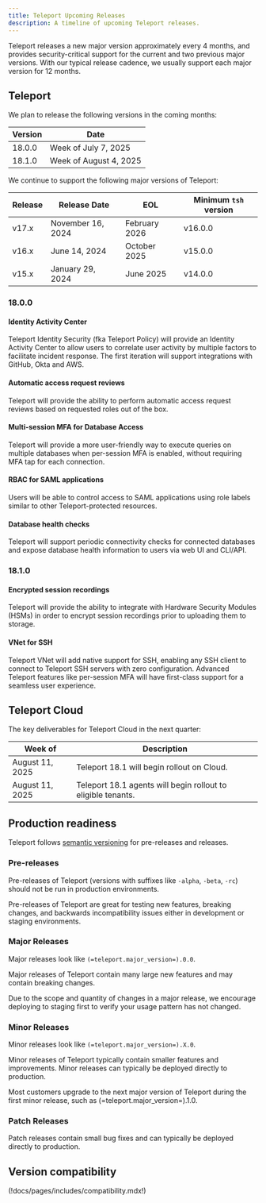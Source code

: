 ```yaml
---
title: Teleport Upcoming Releases
description: A timeline of upcoming Teleport releases.
---
```


Teleport releases a new major version approximately every 4 months, and provides
security-critical support for the current and two previous major versions. With
our typical release cadence, we usually support each major version for 12
months.

## Teleport

We plan to release the following versions in the coming months:

| Version | Date                   |
|---------|------------------------|
| 18.0.0  | Week of July 7, 2025   |
| 18.1.0  | Week of August 4, 2025 |

We continue to support the following major versions of Teleport:

| Release | Release Date      | EOL            | Minimum `tsh` version |
|---------|-------------------|----------------|-----------------------|
| v17.x   | November 16, 2024 | February 2026  | v16.0.0               |
| v16.x   | June 14, 2024     | October 2025   | v15.0.0               |
| v15.x   | January 29, 2024  | June 2025      | v14.0.0               |

### 18.0.0

#### Identity Activity Center

Teleport Identity Security (fka Teleport Policy) will provide an Identity Activity
Center to allow users to correlate user activity by multiple factors to facilitate
incident response. The first iteration will support integrations with GitHub, Okta
and AWS.

#### Automatic access request reviews

Teleport will provide the ability to perform automatic access request reviews based
on requested roles out of the box.

#### Multi-session MFA for Database Access

Teleport will provide a more user-friendly way to execute queries on multiple
databases when per-session MFA is enabled, without requiring MFA tap for each
connection.

#### RBAC for SAML applications

Users will be able to control access to SAML applications using role labels
similar to other Teleport-protected resources.

#### Database health checks

Teleport will support periodic connectivity checks for connected databases
and expose database health information to users via web UI and CLI/API.

### 18.1.0

#### Encrypted session recordings

Teleport will provide the ability to integrate with Hardware Security Modules
(HSMs) in order to encrypt session recordings prior to uploading them to storage.

#### VNet for SSH

Teleport VNet will add native support for SSH, enabling any SSH client to connect
to Teleport SSH servers with zero configuration. Advanced Teleport features like
per-session MFA will have first-class support for a seamless user experience.

## Teleport Cloud

The key deliverables for Teleport Cloud in the next quarter:

| Week of         | Description                                                  |
|-----------------|--------------------------------------------------------------|
| August 11, 2025 | Teleport 18.1 will begin rollout on Cloud.                   |
| August 11, 2025 | Teleport 18.1 agents will begin rollout to eligible tenants. |

## Production readiness

Teleport follows [semantic versioning](https://semver.org) for pre-releases and
releases.

### Pre-releases

Pre-releases of Teleport (versions with suffixes like `-alpha`, `-beta`, `-rc`)
should not be run in production environments.

Pre-releases of Teleport are great for testing new features, breaking changes,
and backwards incompatibility issues either in development or staging
environments.

### Major Releases

Major releases look like `(=teleport.major_version=).0.0`.

Major releases of Teleport contain many large new features and may contain
breaking changes.

Due to the scope and quantity of changes in a major release, we encourage
deploying to staging first to verify your usage pattern has not changed.

### Minor Releases

Minor releases look like `(=teleport.major_version=).X.0`.

Minor releases of Teleport typically contain smaller features and improvements.
Minor releases can typically be deployed directly to production.

Most customers upgrade to the next major version of Teleport during the first
minor release, such as (=teleport.major_version=).1.0.

### Patch Releases

Patch releases contain small bug fixes and can typically be deployed directly
to production.

## Version compatibility

(!docs/pages/includes/compatibility.mdx!)

